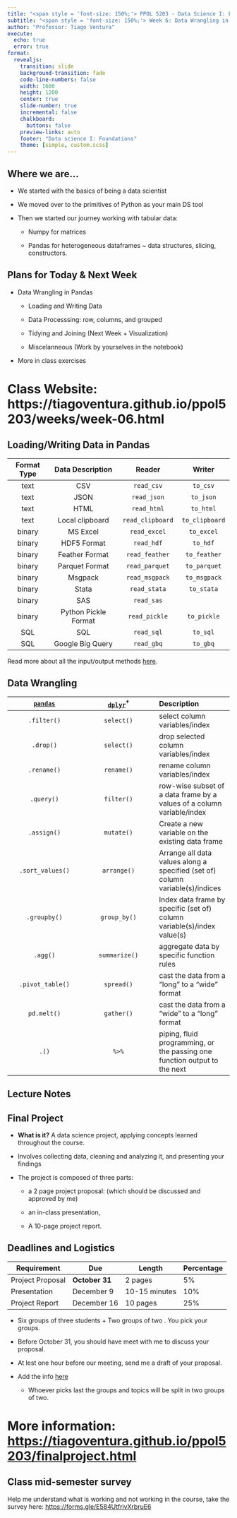```yaml
---
title: "<span style = 'font-size: 150%;'> PPOL 5203 - Data Science I: Foundations </span>"
subtitle: "<span style = 'font-size: 150%;'> Week 6: Data Wrangling in Pandas </span>"
author: "Professor: Tiago Ventura"
execute: 
  echo: true
  error: true
format:
  revealjs: 
    transition: slide
    background-transition: fade
    code-line-numbers: false
    width: 1600
    height: 1200
    center: true
    slide-number: true
    incremental: false
    chalkboard: 
      buttons: false
    preview-links: auto
    footer: "Data science I: Foundations"
    theme: [simple, custom.scss]
---
```


## Where we are...

-   We started with the basics of being a data scientist

-   We moved over to the primitives of Python as your main DS tool

-   Then we started our journey working with tabular data:

    -   Numpy for matrices

    -   Pandas for heterogeneous dataframes \~ data structures, slicing, constructors.

## Plans for Today & Next Week

-   Data Wrangling in Pandas

    -   Loading and Writing Data

    -   Data Processsing: row, columns, and grouped

    -   Tidying and Joining (Next Week + Visualization)

    -   Miscelanneous (Work by yourselves in the notebook)

-   More in class exercises

# Class Website: https://tiagoventura.github.io/ppol5203/weeks/week-06.html

## Loading/Writing Data in Pandas

| Format Type |   Data Description   |      Reader      |     Writer     |
|:-----------:|:--------------------:|:----------------:|:--------------:|
|    text     |         CSV          |    `read_csv`    |    `to_csv`    |
|    text     |         JSON         |   `read_json`    |   `to_json`    |
|    text     |         HTML         |   `read_html`    |   `to_html`    |
|    text     |   Local clipboard    | `read_clipboard` | `to_clipboard` |
|   binary    |       MS Excel       |   `read_excel`   |   `to_excel`   |
|   binary    |     HDF5 Format      |    `read_hdf`    |    `to_hdf`    |
|   binary    |    Feather Format    |  `read_feather`  |  `to_feather`  |
|   binary    |    Parquet Format    |  `read_parquet`  |  `to_parquet`  |
|   binary    |       Msgpack        |  `read_msgpack`  |  `to_msgpack`  |
|   binary    |        Stata         |   `read_stata`   |   `to_stata`   |
|   binary    |         SAS          |    `read_sas`    |                |
|   binary    | Python Pickle Format |  `read_pickle`   |  `to_pickle`   |
|     SQL     |         SQL          |    `read_sql`    |    `to_sql`    |
|     SQL     |   Google Big Query   |    `read_gbq`    |    `to_gbq`    |

Read more about all the input/output methods [here](https://pandas.pydata.org/pandas-docs/stable/user_guide/io.html).

## Data Wrangling

| [`pandas`](https://pandas.pydata.org/) | [`dplyr`](https://dplyr.tidyverse.org/)$^\dagger$ | Description |
|:----------------------:|:----------------------:|:-----------------------|
| `.filter()` | `select()` | select column variables/index |
| `.drop()` | `select()` | drop selected column variables/index |
| `.rename()` | `rename()` | rename column variables/index |
| `.query()` | `filter()` | row-wise subset of a data frame by a values of a column variable/index |
| `.assign()` | `mutate()` | Create a new variable on the existing data frame |
| `.sort_values()` | `arrange()` | Arrange all data values along a specified (set of) column variable(s)/indices |
| `.groupby()` | `group_by()` | Index data frame by specific (set of) column variable(s)/index value(s) |
| `.agg()` | `summarize()` | aggregate data by specific function rules |
| `.pivot_table()` | `spread()` | cast the data from a "long" to a "wide" format |
| `pd.melt()` | `gather()` | cast the data from a "wide" to a "long" format |
| `.()` | `%>%` | piping, fluid programming, or the passing one function output to the next |

## Lecture Notes

## Final Project

-   **What is it?** A data science project, applying concepts learned throughout the course.

-   Involves collecting data, cleaning and analyzing it, and presenting your findings

-   The project is composed of three parts:

    -   a 2 page project proposal: (which should be discussed and approved by me)

    -   an in-class presentation,

    -   A 10-page project report.

## Deadlines and Logistics

| **Requirement**  | **Due**        | **Length**    | **Percentage** |
|------------------|----------------|---------------|----------------|
| Project Proposal | **October 31** | 2 pages       | 5%             |
| Presentation     | December 9     | 10-15 minutes | 10%            |
| Project Report   | December 16    | 10 pages      | 25%            |

::: incremental
-   Six groups of three students + Two groups of two . You pick your groups.

-   Before October 31, you should have meet with me to discuss your proposal.

-   At lest one hour before our meeting, send me a draft of your proposal.

-   Add the info [here](https://docs.google.com/spreadsheets/d/1tXCNbAV-vpCMA96OZ0yy_E1quHUhSPuwSrFZ6_SafDk/edit?gid=0#gid=0)

    -   Whoever picks last the groups and topics will be split in two groups of two.
:::

# More information: <https://tiagoventura.github.io/ppol5203/finalproject.html>

## Class mid-semester survey

Help me understand what is working and not working in the course, take the survey here: <https://forms.gle/E584UtfrivXrbruE6>
